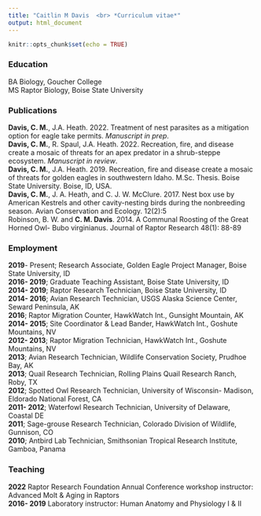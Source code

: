 ```yaml
---
title: "Caitlin M Davis  <br> *Curriculum vitae*"
output: html_document
---
```


```r
knitr::opts_chunk$set(echo = TRUE)
```

### Education

BA Biology, Goucher College  <br> 
MS Raptor Biology, Boise State University

### Publications

**Davis, C. M.**, J.A. Heath. 2022. Treatment of nest parasites as a mitigation option for eagle take permits. *Manuscript in prep*. 
<br>
**Davis, C. M.**, R. Spaul, J.A. Heath. 2022. Recreation, fire, and disease create a mosaic of threats for an apex predator in a shrub-steppe ecosystem. *Manuscript in review*. 
<br>
**Davis, C. M.**, J.A. Heath. 2019. Recreation, fire and disease create a mosaic of threats for golden eagles in southwestern Idaho. M.Sc. Thesis. Boise State University. Boise, ID, USA.
<br>
**Davis, C. M.**, J. A. Heath, and C. J. W. McClure. 2017. Nest box use by American Kestrels and other cavity-nesting birds during the nonbreeding season. Avian Conservation and Ecology. 12(2):5 
<br>
Robinson, B. W. and **C. M. Davis**. 2014. A Communal Roosting of the Great Horned Owl- Bubo virginianus. Journal of Raptor Research 48(1): 88-89 
<br>

### Employment
**2019**- Present; Research Associate, Golden Eagle Project Manager, Boise State University, ID <br> 
**2016- 2019**; Graduate Teaching Assistant, Boise State University, ID <br> 
**2014- 2019**; Raptor Research Technician, Boise State University, ID <br> 
**2014- 2016**; Avian Research Technician, USGS Alaska Science Center, Seward Peninsula, AK  <br> 
**2016**; Raptor Migration Counter, HawkWatch Int., Gunsight Mountain, AK  <br> **2014- 2015**; Site Coordinator & Lead Bander, HawkWatch Int., Goshute Mountains, NV  <br> 
**2012- 2013**; Raptor Migration Technician, HawkWatch Int., Goshute Mountains, NV  <br> 
**2013**; Avian Research Technician, Wildlife Conservation Society, Prudhoe Bay, AK <br> 
**2013**; Quail Research Technician, Rolling Plains Quail Research Ranch, Roby, TX  <br> 
**2012**; Spotted Owl Research Technician, University of Wisconsin- Madison, Eldorado National Forest, CA  <br> 
**2011- 2012**; Waterfowl Research Technician, University of Delaware, Coastal DE <br> 
**2011**; Sage-grouse Research Technician, Colorado Division of Wildlife, Gunnison, CO <br> 
**2010**; Antbird Lab Technician, Smithsonian Tropical Research Institute, Gamboa, Panama <br> 

### Teaching
**2022** Raptor Research Foundation Annual Conference workshop instructor: Advanced Molt & Aging in Raptors <br>
**2016- 2019** Laboratory instructor: Human Anatomy and Physiology I & II 





